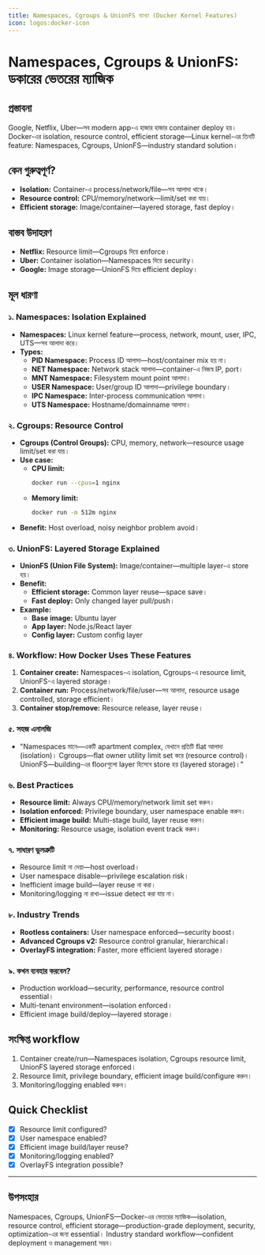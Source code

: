 ```yaml
---
title: Namespaces, Cgroups & UnionFS ব্যাখ্যা (Docker Kernel Features)
icon: logos:docker-icon
---
```


# Namespaces, Cgroups & UnionFS: ডকারের ভেতরের ম্যাজিক

## প্রস্তাবনা

Google, Netflix, Uber—সব modern app-এ হাজার হাজার container deploy হয়। Docker-এর isolation, resource control, efficient storage—Linux kernel-এর তিনটি feature: Namespaces, Cgroups, UnionFS—industry standard solution।

## কেন গুরুত্বপূর্ণ?

- **Isolation:** Container-এ process/network/file—সব আলাদা থাকে।
- **Resource control:** CPU/memory/network—limit/set করা যায়।
- **Efficient storage:** Image/container—layered storage, fast deploy।

## বাস্তব উদাহরণ

- **Netflix:** Resource limit—Cgroups দিয়ে enforce।
- **Uber:** Container isolation—Namespaces দিয়ে security।
- **Google:** Image storage—UnionFS দিয়ে efficient deploy।

## মূল ধারণা

### ১. Namespaces: Isolation Explained

- **Namespaces:** Linux kernel feature—process, network, mount, user, IPC, UTS—সব আলাদা করে।
- **Types:**
  - **PID Namespace:** Process ID আলাদা—host/container mix হয় না।
  - **NET Namespace:** Network stack আলাদা—container-এ নিজস্ব IP, port।
  - **MNT Namespace:** Filesystem mount point আলাদা।
  - **USER Namespace:** User/group ID আলাদা—privilege boundary।
  - **IPC Namespace:** Inter-process communication আলাদা।
  - **UTS Namespace:** Hostname/domainname আলাদা।

### ২. Cgroups: Resource Control

- **Cgroups (Control Groups):** CPU, memory, network—resource usage limit/set করা যায়।
- **Use case:**
  - **CPU limit:**
    ```bash
    docker run --cpus=1 nginx
    ```
  - **Memory limit:**
    ```bash
    docker run -m 512m nginx
    ```
- **Benefit:** Host overload, noisy neighbor problem avoid।

### ৩. UnionFS: Layered Storage Explained

- **UnionFS (Union File System):** Image/container—multiple layer-এ store হয়।
- **Benefit:**
  - **Efficient storage:** Common layer reuse—space save।
  - **Fast deploy:** Only changed layer pull/push।
- **Example:**
  - **Base image:** Ubuntu layer
  - **App layer:** Node.js/React layer
  - **Config layer:** Custom config layer

### ৪. Workflow: How Docker Uses These Features

1. **Container create:** Namespaces-এ isolation, Cgroups-এ resource limit, UnionFS-এ layered storage।
2. **Container run:** Process/network/file/user—সব আলাদা, resource usage controlled, storage efficient।
3. **Container stop/remove:** Resource release, layer reuse।

### ৫. সহজ এনালজি

- "Namespaces মানে—একটি apartment complex, যেখানে প্রতিটি flat আলাদা (isolation)। Cgroups—flat owner utility limit set করে (resource control)। UnionFS—building-এর floorগুলো layer হিসেবে store হয় (layered storage)।"

### ৬. Best Practices

- **Resource limit:** Always CPU/memory/network limit set করুন।
- **Isolation enforced:** Privilege boundary, user namespace enable করুন।
- **Efficient image build:** Multi-stage build, layer reuse করুন।
- **Monitoring:** Resource usage, isolation event track করুন।

### ৭. সাধারণ ভুলত্রুটি

- Resource limit না দেয়া—host overload।
- User namespace disable—privilege escalation risk।
- Inefficient image build—layer reuse না করা।
- Monitoring/logging না রাখা—issue detect করা যায় না।

### ৮. Industry Trends

- **Rootless containers:** User namespace enforced—security boost।
- **Advanced Cgroups v2:** Resource control granular, hierarchical।
- **OverlayFS integration:** Faster, more efficient layered storage।

### ৯. কখন ব্যবহার করবেন?

- Production workload—security, performance, resource control essential।
- Multi-tenant environment—isolation enforced।
- Efficient image build/deploy—layered storage।

## সংক্ষিপ্ত workflow

1. Container create/run—Namespaces isolation, Cgroups resource limit, UnionFS layered storage enforced।
2. Resource limit, privilege boundary, efficient image build/configure করুন।
3. Monitoring/logging enabled করুন।

## Quick Checklist

- [x] Resource limit configured?
- [x] User namespace enabled?
- [x] Efficient image build/layer reuse?
- [x] Monitoring/logging enabled?
- [x] OverlayFS integration possible?

---

## উপসংহার

Namespaces, Cgroups, UnionFS—Docker-এর ভেতরের ম্যাজিক—isolation, resource control, efficient storage—production-grade deployment, security, optimization-এর জন্য essential। Industry standard workflow—confident deployment ও management সম্ভব।

